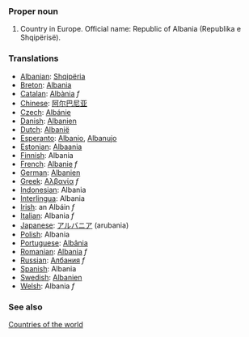 ===Proper noun===

# Country in Europe. Official name: Republic of Albania (Republika e Shqipërisë).
===Translations===
*[[Albanian]]: [[Shqipëria]]
*[[Breton]]:  [[Albania]]
*[[Catalan]]: [[Albània]] ''f''
*[[Chinese]]: [[阿尔巴尼亚]]
*[[Czech]]: [[Albánie]]
*[[Danish]]: [[Albanien]]
*[[Dutch]]: [[Albanië]]
*[[Esperanto]]: [[Albanio]], [[Albanujo]]
*[[Estonian]]: [[Albaania]]
*[[Finnish]]: Albania
*[[French]]: [[Albanie]] ''f''
*[[German]]: [[Albanien]]
*[[Greek]]: [[Αλβανία]] ''f''
*[[Indonesian]]: Albania
*[[Interlingua]]: Albania
*[[Irish]]: an Albáin ''f''
*[[Italian]]: Albania ''f''
*[[Japanese]]: [[アルバニア]] (arubania)
*[[Polish]]: Albania
*[[Portuguese]]: [[Albânia]]
*[[Romanian]]: [[Albania]] ''f''
*[[Russian]]: [[Албания]] ''f''
*[[Spanish]]: Albania
*[[Swedish]]: [[Albanien]]
*[[Welsh]]: Albania ''f''

===See also===
[[Countries of the world]]